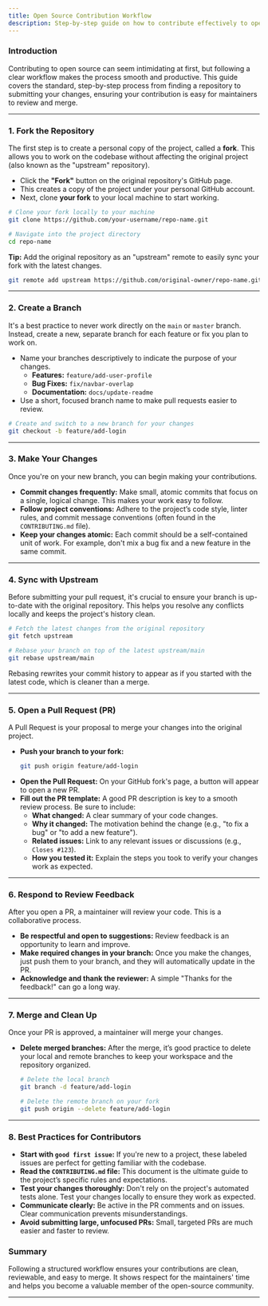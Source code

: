 ```yaml
---
title: Open Source Contribution Workflow
description: Step-by-step guide on how to contribute effectively to open source projects.
---
```


### Introduction

Contributing to open source can seem intimidating at first, but following a clear workflow makes the process smooth and productive. This guide covers the standard, step-by-step process from finding a repository to submitting your changes, ensuring your contribution is easy for maintainers to review and merge.

-----

### 1\. Fork the Repository

The first step is to create a personal copy of the project, called a **fork**. This allows you to work on the codebase without affecting the original project (also known as the "upstream" repository).

  * Click the **"Fork"** button on the original repository's GitHub page.
  * This creates a copy of the project under your personal GitHub account.
  * Next, clone **your fork** to your local machine to start working.


```bash
# Clone your fork locally to your machine
git clone https://github.com/your-username/repo-name.git

# Navigate into the project directory
cd repo-name
```

**Tip:** Add the original repository as an "upstream" remote to easily sync your fork with the latest changes.

```bash
git remote add upstream https://github.com/original-owner/repo-name.git
```

-----

### 2\. Create a Branch

It's a best practice to never work directly on the `main` or `master` branch. Instead, create a new, separate branch for each feature or fix you plan to work on.

  * Name your branches descriptively to indicate the purpose of your changes.
      * **Features:** `feature/add-user-profile`
      * **Bug Fixes:** `fix/navbar-overlap`
      * **Documentation:** `docs/update-readme`
  * Use a short, focused branch name to make pull requests easier to review.


```bash
# Create and switch to a new branch for your changes
git checkout -b feature/add-login
```

-----

### 3\. Make Your Changes

Once you're on your new branch, you can begin making your contributions.

  * **Commit changes frequently:** Make small, atomic commits that focus on a single, logical change. This makes your work easy to follow.
  * **Follow project conventions:** Adhere to the project’s code style, linter rules, and commit message conventions (often found in the `CONTRIBUTING.md` file).
  * **Keep your changes atomic:** Each commit should be a self-contained unit of work. For example, don't mix a bug fix and a new feature in the same commit.

-----

### 4\. Sync with Upstream

Before submitting your pull request, it's crucial to ensure your branch is up-to-date with the original repository. This helps you resolve any conflicts locally and keeps the project's history clean.

```bash
# Fetch the latest changes from the original repository
git fetch upstream

# Rebase your branch on top of the latest upstream/main
git rebase upstream/main
```

Rebasing rewrites your commit history to appear as if you started with the latest code, which is cleaner than a merge.

-----

### 5\. Open a Pull Request (PR)

A Pull Request is your proposal to merge your changes into the original project.

  * **Push your branch to your fork:**
    ```bash
    git push origin feature/add-login
    ```
  * **Open the Pull Request:** On your GitHub fork's page, a button will appear to open a new PR.
  * **Fill out the PR template:** A good PR description is key to a smooth review process. Be sure to include:
      * **What changed:** A clear summary of your code changes.
      * **Why it changed:** The motivation behind the change (e.g., "to fix a bug" or "to add a new feature").
      * **Related issues:** Link to any relevant issues or discussions (e.g., `Closes #123`).
      * **How you tested it:** Explain the steps you took to verify your changes work as expected.

-----

### 6\. Respond to Review Feedback

After you open a PR, a maintainer will review your code. This is a collaborative process.

  * **Be respectful and open to suggestions:** Review feedback is an opportunity to learn and improve.
  * **Make required changes in your branch:** Once you make the changes, just push them to your branch, and they will automatically update in the PR.
  * **Acknowledge and thank the reviewer:** A simple "Thanks for the feedback\!" can go a long way.

-----

### 7\. Merge and Clean Up

Once your PR is approved, a maintainer will merge your changes.

  * **Delete merged branches:** After the merge, it’s good practice to delete your local and remote branches to keep your workspace and the repository organized.
    ```bash
    # Delete the local branch
    git branch -d feature/add-login

    # Delete the remote branch on your fork
    git push origin --delete feature/add-login
    ```

-----

### 8\. Best Practices for Contributors

  * **Start with `good first issue`:** If you're new to a project, these labeled issues are perfect for getting familiar with the codebase.
  * **Read the `CONTRIBUTING.md` file:** This document is the ultimate guide to the project’s specific rules and expectations.
  * **Test your changes thoroughly:** Don't rely on the project's automated tests alone. Test your changes locally to ensure they work as expected.
  * **Communicate clearly:** Be active in the PR comments and on issues. Clear communication prevents misunderstandings.
  * **Avoid submitting large, unfocused PRs:** Small, targeted PRs are much easier and faster to review.

### Summary

Following a structured workflow ensures your contributions are clean, reviewable, and easy to merge. It shows respect for the maintainers' time and helps you become a valuable member of the open-source community.

-----

<ContributorTracker docPath="get-started/6-contribution-workflow.mdx" />
